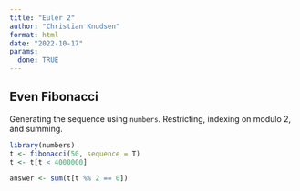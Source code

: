 ```yaml
---
title: "Euler 2"
author: "Christian Knudsen"
format: html
date: "2022-10-17"
params:
  done: TRUE
---
```


## Even Fibonacci

Generating the sequence using `numbers`. Restricting, indexing on modulo 2, and
summing.

```r
library(numbers)
t <- fibonacci(50, sequence = T)
t <- t[t < 4000000]

answer <- sum(t[t %% 2 == 0])
```

